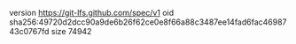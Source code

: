 version https://git-lfs.github.com/spec/v1
oid sha256:49720d2dcc90a9de6b26f62ce0e8f66a88c3487ee14fad6fac4698743c0767fd
size 74942
